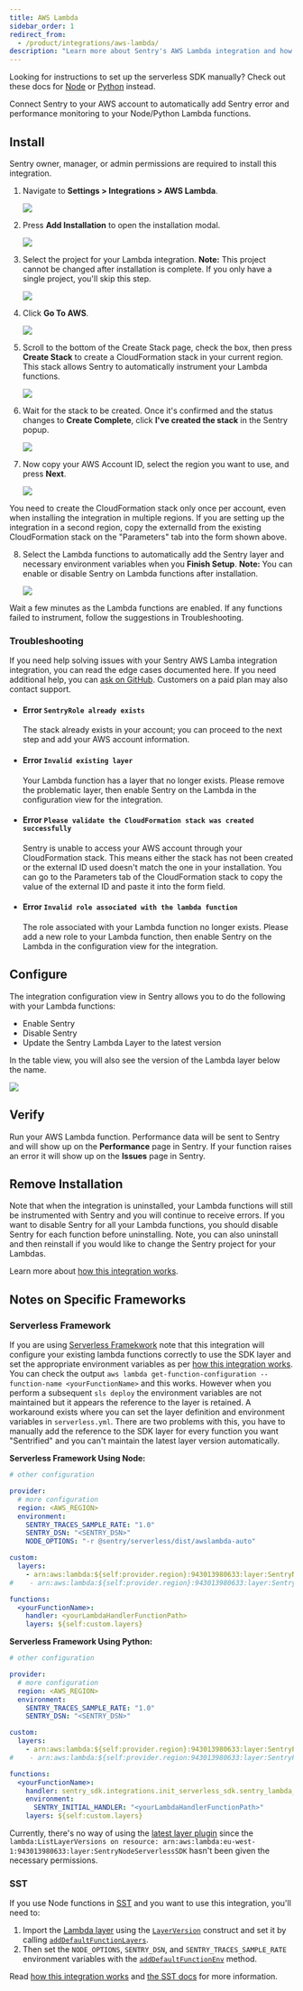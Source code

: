 ```yaml
---
title: AWS Lambda
sidebar_order: 1
redirect_from:
  - /product/integrations/aws-lambda/
description: "Learn more about Sentry's AWS Lambda integration and how you can automatically instrument your Node or Python Lambda functions with Sentry without changing your code."
---
```


<Note>

Looking for instructions to set up the serverless SDK manually? Check out these docs for [Node](/platforms/node/guides/aws-lambda/) or [Python](/platforms/python/integrations/aws-lambda/) instead.

</Note>

Connect Sentry to your AWS account to automatically add Sentry error and performance monitoring to your Node/Python Lambda functions.

## Install

<Note>

Sentry owner, manager, or admin permissions are required to install this integration.

</Note>

1. Navigate to **Settings > Integrations > AWS Lambda**.

   ![](directory.png)

1. Press **Add Installation** to open the installation modal.

   ![](integration_detail.png)

1. Select the project for your Lambda integration. **Note:** This project cannot be changed after installation is complete. If you only have a single project, you'll skip this step.

   ![](project.png)

1. Click **Go To AWS**.

   ![](aws_account_1.png)

1. Scroll to the bottom of the Create Stack page, check the box, then press **Create Stack** to create a CloudFormation stack in your current region. This stack allows Sentry to automatically instrument your Lambda functions.

   ![](cloudformation.png)

1. Wait for the stack to be created. Once it's confirmed and the status changes to **Create Complete**, click **I've created the stack** in the Sentry popup.

   ![](stack_created.png)

1. Now copy your AWS Account ID, select the region you want to use, and press **Next**.

   ![](aws_account_2.png)

<Note>

You need to create the CloudFormation stack only once per account, even when installing the integration in multiple regions. If you are setting up the integration in a second region, copy the externalId from the existing CloudFormation stack on the "Parameters" tab into the form shown above.

</Note>

8. Select the Lambda functions to automatically add the Sentry layer and necessary environment variables when you **Finish Setup**. **Note:** You can enable or disable Sentry on Lambda functions after installation.

   ![](select_lambdas.png)

Wait a few minutes as the Lambda functions are enabled. If any functions failed to instrument, follow the suggestions in Troubleshooting.

### Troubleshooting

If you need help solving issues with your Sentry AWS Lamba integration integration, you can read the edge cases documented here. If you need additional help, you can [ask on GitHub](https://github.com/getsentry/sentry-javascript/issues/new/choose). Customers on a paid plan may also contact support.

- #### Error `SentryRole already exists`

  The stack already exists in your account; you can proceed to the next step and add your AWS account information.

- #### Error `Invalid existing layer`

  Your Lambda function has a layer that no longer exists. Please remove the problematic layer, then enable Sentry on the Lambda in the configuration view for the integration.

- #### Error `Please validate the CloudFormation stack was created successfully`

  Sentry is unable to access your AWS account through your CloudFormation stack. This means either the stack has not been created or the external ID used doesn't match the one in your installation. You can go to the Parameters tab of the CloudFormation stack to copy the value of the external ID and paste it into the form field.

- #### Error `Invalid role associated with the lambda function`

  The role associated with your Lambda function no longer exists. Please add a new role to your Lambda function, then enable Sentry on the Lambda in the configuration view for the integration.

## Configure

The integration configuration view in Sentry allows you to do the following with your Lambda functions:

- Enable Sentry
- Disable Sentry
- Update the Sentry Lambda Layer to the latest version

In the table view, you will also see the version of the Lambda layer below the name.

![](configure.png)

## Verify

Run your AWS Lambda function. Performance data will be sent to Sentry and will show up on the **Performance** page in Sentry. If your function raises an error it will show up on the **Issues** page in Sentry.

## Remove Installation

Note that when the integration is uninstalled, your Lambda functions will still be instrumented with Sentry and you will continue to receive errors. If you want to disable Sentry for all your Lambda functions, you should disable Sentry for each function before uninstalling. Note, you can also uninstall and then reinstall if you would like to change the Sentry project for your Lambdas.

Learn more about [how this integration works](/product/integrations/cloud-monitoring/aws-lambda/how-it-works/).

## Notes on Specific Frameworks

### Serverless Framework

If you are using [Serverless Framekwork](https://www.serverless.com/) note that this integration will configure your existing lambda functions correctly to use the SDK layer and set the appropriate environment variables as per [how this integration works](/product/integrations/cloud-monitoring/aws-lambda/how-it-works/). You can check the output `aws lambda get-function-configuration --function-name <yourFunctionName>` and this works.
However when you perform a subsequent `sls deploy` the environment variables are not maintained but it appears the reference to the layer is retained. A workaround exists where you can set the layer definition and environment variables in `serverless.yml`. There are two problems with this, you have to manually add the reference to the SDK layer for every function you want "Sentrified" and you can't maintain the latest layer version automatically.

**Serverless Framework Using Node:**

```yaml {filename:serverless.yml}
# other configuration

provider:
  # more configuration
  region: <AWS_REGION>
  environment:
    SENTRY_TRACES_SAMPLE_RATE: "1.0"
    SENTRY_DSN: "<SENTRY_DSN>"
    NODE_OPTIONS: "-r @sentry/serverless/dist/awslambda-auto"

custom:
  layers:
    - arn:aws:lambda:${self:provider.region}:943013980633:layer:SentryNodeServerlessSDK:26
#    - arn:aws:lambda:${self:provider.region}:943013980633:layer:SentryNodeServerlessSDK:latest

functions:
  <yourFunctionName>:
    handler: <yourLambdaHandlerFunctionPath>
    layers: ${self:custom.layers}
```

**Serverless Framework Using Python:**

```yaml {filename:serverless.yml}
# other configuration

provider:
  # more configuration
  region: <AWS_REGION>
  environment:
    SENTRY_TRACES_SAMPLE_RATE: "1.0"
    SENTRY_DSN: "<SENTRY_DSN>"

custom:
  layers:
    - arn:aws:lambda:${self:provider.region}:943013980633:layer:SentryPythonServerlessSDK:6
#    - arn:aws:lambda:${self:provider.region:943013980633:layer:SentryPythonServerlessSDK:latest

functions:
  <yourFunctionName>:
    handler: sentry_sdk.integrations.init_serverless_sdk.sentry_lambda_handler
    environment:
      SENTRY_INITIAL_HANDLER: "<yourLambdaHandlerFunctionPath>"
    layers: ${self:custom.layers}
```

Currently, there's no way of using the [latest layer plugin](https://www.npmjs.com/package/serverless-latest-layer-version) since the `lambda:ListLayerVersions on resource: arn:aws:lambda:eu-west-1:943013980633:layer:SentryNodeServerlessSDK` hasn't been given the necessary permissions.

### SST

If you use Node functions in [SST](https://serverless-stack.com) and you want to use this integration, you'll need to:

1. Import the [Lambda layer](/platforms/node/guides/aws-lambda/layer/) using the [`LayerVersion`](https://docs.aws.amazon.com/cdk/api/latest/docs/@aws-cdk_aws-lambda.LayerVersion.html) construct and set it by calling [`addDefaultFunctionLayers`](https://docs.serverless-stack.com/constructs/Stack#adddefaultfunctionlayers).
2. Then set the `NODE_OPTIONS`, `SENTRY_DSN`, and `SENTRY_TRACES_SAMPLE_RATE` environment variables with the [`addDefaultFunctionEnv`](https://docs.serverless-stack.com/constructs/Stack#adddefaultfunctionenv) method.

Read [how this integration works](/product/integrations/cloud-monitoring/aws-lambda/how-it-works/) and [the SST docs](https://docs.serverless-stack.com/monitoring-your-app-in-prod#sentry) for more information.
